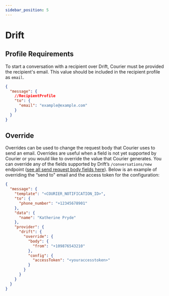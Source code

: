 ```yaml
---
sidebar_position: 5
---
```


# Drift

## Profile Requirements

To start a conversation with a recipient over Drift, Courier must be provided the recipient's email. This value should be included in the recipient profile as `email`.

```json title=JSON
{
  "message": {
    //RecipientProfile
    "to": {
      "email": "example@example.com"
    }
  }
}
```

## Override

Overrides can be used to change the request body that Courier uses to send an email. Overrides are useful when a field is not yet supported by Courier or you would like to override the value that Courier generates. You can override any of the fields supported by Drift’s `/conversations/new` endpoint ([see all send request body fields here](https://devdocs.drift.com/docs/creating-a-conversation)). Below is an example of overriding the “send to" email and the access token for the configuration:

```json title=JSON
{
  "message": {
    "template": "<COURIER_NOTIFICATION_ID>",
    "to": {
      "phone_number": "+12345678901"
    },
    "data": {
      "name": "Katherine Pryde"
    },
    "provider": {
      "drift": {
        "override": {
          "body": {
            "from": "+109876543210"
          },
          "config": {
            "accessToken": "<youraccesstoken>"
          }
        }
      }
    }
  }
}
```
